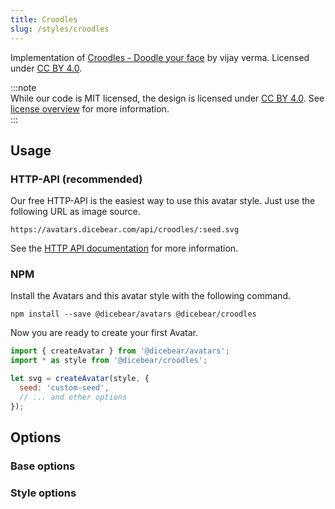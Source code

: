 ```yaml
---
title: Croodles
slug: /styles/croodles
---
```



<Examples style={style} />

Implementation of [Croodles - Doodle your face](https://www.figma.com/community/file/966199982810283152) by vijay verma.
Licensed under [CC BY 4.0](https://creativecommons.org/licenses/by/4.0/).

:::note  
While our code is MIT licensed, the design is licensed under [CC BY 4.0](https://creativecommons.org/licenses/by/4.0/).
See [license overview](/licenses) for more information.  
:::

## Usage

### HTTP-API (recommended)

Our free HTTP-API is the easiest way to use this avatar style. Just use the following URL as image source.

    https://avatars.dicebear.com/api/croodles/:seed.svg

See the [HTTP API documentation](/docs/http-api) for more information.

### NPM

Install the Avatars and this avatar style with the following command.

    npm install --save @dicebear/avatars @dicebear/croodles

Now you are ready to create your first Avatar.

```js
import { createAvatar } from '@dicebear/avatars';
import * as style from '@dicebear/croodles';

let svg = createAvatar(style, {
  seed: 'custom-seed',
  // ... and other options
});
```

## Options

### Base options

<Options schema={coreSchema} />

### Style options

<Options schema={style.schema} />
